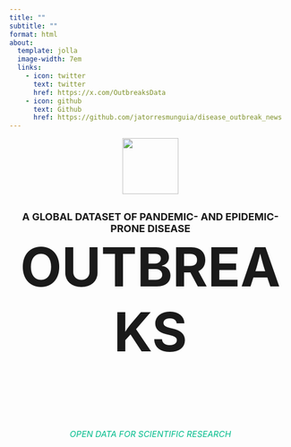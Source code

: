 ---
title: ""
subtitle: ""
format: html
about:
  template: jolla
  image-width: 7em
  links:
    - icon: twitter
      text: twitter
      href: https://x.com/OutbreaksData
    - icon: github
      text: Github
      href: https://github.com/jatorresmunguia/disease_outbreak_news
---

<style>
  @media (max-width: 768px) {
    h1 {
      font-size: 48px; 
    }

    h2 {
      font-size: 16px;
    }

    h6 {
      font-size: 13px;
    }

    img {
      width: 80px; 
    }
  }
</style>

<div style="text-align: center;">
  <img src="images/virus-covid-solid.svg" style="display: block; margin: 0 auto; width: 100px;">
  <h2 style="font-size: 18px; margin-bottom: 0px; margin-top: 30px;">A GLOBAL DATASET OF PANDEMIC- AND EPIDEMIC-PRONE DISEASE</h2>
  <h1 style="font-size: 96px; margin-top: 0px;">OUTBREAKS</h1>
  <div style="height: 30px;"></div> 
  <h6 style="font-size: 15px; color: #00bc8c;">OPEN DATA FOR SCIENTIFIC RESEARCH</h6>
</div>

